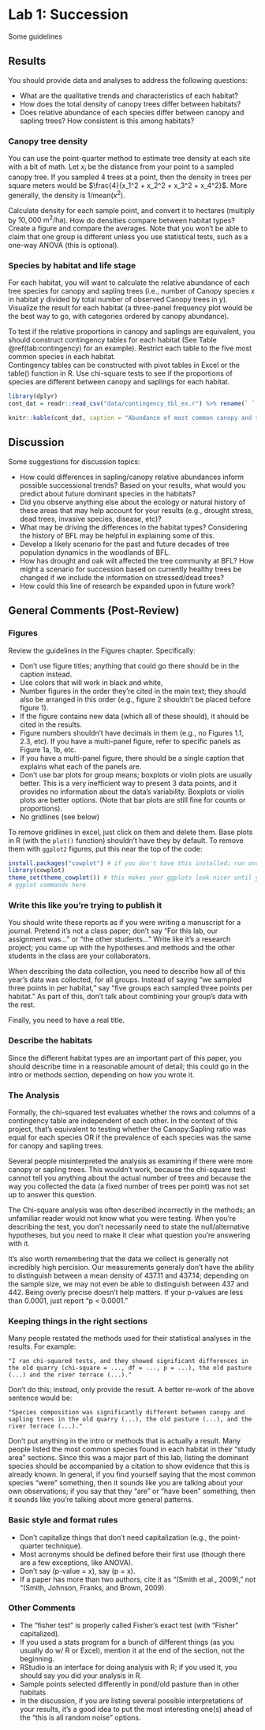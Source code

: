 # Lab 1: Succession {#lab1}

Some guidelines 

## Results

You should provide data and analyses to address the following questions:

 - What are the qualitative trends and characteristics of each habitat?
 - How does the total density of canopy trees differ between habitats?
 - Does relative abundance of each species differ between canopy and sapling trees?  How consistent is this among habitats?

### Canopy tree density

You can use the point-quarter method to estimate tree density at each site with a bit of math.  Let $x_i$ be the distance from your point to a sampled canopy tree. If you sampled 4 trees at a point, then the density in trees per square meters would be $\frac{4}{x_1^2 + x_2^2 + x_3^2 + x_4^2}$. More generally, the density is $1 / \text{mean}(x^2)$.  

Calculate density for each sample point, and convert it to hectares (multiply by $10,000 \text{ m}^2/\text{ha}$).  How do densities compare between habitat types?  Create a figure and compare the averages. Note that you won't be able to claim that one group is different unless you use statistical tests, such as a one-way ANOVA (this is optional).

### Species by habitat and life stage

For each habitat, you will want to calculate the relative abundance of each tree species for canopy and sapling trees (i.e., number of Canopy species *x* in habitat *y* divided by total number of observed Canopy trees in *y*). Visualize the result for each habitat (a three-panel frequency plot would be the best way to go, with categories ordered by canopy abundance). 

To test if the relative proportions in canopy and saplings are equivalent, you should construct contingency tables for each habitat (See Table \@ref(tab:contingency) for an example). 
Restrict each table to the five most common species in each habitat.  
Contingency tables can be constructed with pivot tables in Excel or the table() function in R.
Use chi-square tests to see if the proportions of species are different between canopy and saplings for each habitat.

```r
library(dplyr)
cont_dat = readr::read_csv("data/contingency_tbl_ex.r") %>% rename(` ` = "Tree_type")

knitr::kable(cont_dat, caption = "Abundance of most common canopy and sapling trees in the BFL old pasture habitat, Fall 2018.")
```


## Discussion

Some suggestions for discussion topics:

  - How could differences in sapling/canopy relative abundances inform possible successional trends? Based on your results, what would you predict about future dominant species in the habitats?
  - Did you observe anything else about the ecology or natural history of these areas that may help account for your results (e.g., drought stress, dead trees, invasive species, disease, etc)? 
  - What may be driving the differences in the habitat types? Considering the history of BFL may be helpful in explaining some of this.
  - Develop a likely scenario for the past and future decades of tree population dynamics in the woodlands of BFL.
  - How has drought and oak wilt affected the tree community at BFL? How might a scenario for succession based on currently healthy trees be changed if we include the information on stressed/dead trees?
  - How could this line of research be expanded upon in future work?  
  
## General Comments (Post-Review)

### Figures

Review the guidelines in the Figures chapter. Specifically: 

  - Don't use figure titles; anything that could go there should be in the caption instead.
  - Use colors that will work in black and white, 
  - Number figures in the order they're cited in the main text; they should also be arranged in this order (e.g., figure 2 shouldn't be placed before figure 1). 
  - If the figure contains new data (which all of these should), it should be cited in the results. 
  - Figure numbers shouldn't have decimals in them (e.g., no Figures 1.1, 2.3, etc).  If you have a multi-panel figure, refer to specific panels as Figure 1a, 1b, etc.
  - If you have a multi-panel figure, there should be a single caption that explains what each of the panels are.
  - Don't use bar plots for group means; boxplots or violin plots are usually better. This is a very inefficient way to present 3 data points, and it provides no information about the data's variability. Boxplots or violin plots are better options. (Note that bar plots are still fine for counts or proportions).
  - No gridlines (see below)
  
To remove gridlines in excel, just click on them and delete them.  Base plots in R (with the `plot()` function) shouldn't have they by default.  To remove them with `ggplot2` figures, put this near the top of the code:

```r
install.packages("cowplot") # if you don't have this installed; run once
library(cowplot)
theme_set(theme_cowplot()) # this makes your ggplots look nicer until you restart R
# ggplot commands here
```

### Write this like you're trying to publish it

You should write these reports as if you were writing a manuscript for a journal. Pretend it's not a class paper; don't say "For this lab, our assignment was..." or "the other students..." Write like it's a research project; you came up with the hypotheses and methods and the other students in the class are your collaborators.  

When describing the data collection, you need to describe how all of this year's data was collected, for all groups.  Instead of saying "we sampled three points in per habitat," say "five groups each sampled three points per habitat." As part of this, don't talk about combining your group's data with the rest.

Finally, you need to have a real title. 

### Describe the habitats 

Since the different habitat types are an important part of this paper, you should describe time in a reasonable amount of detail; this could go in the intro or methods section, depending on how you wrote it.  

### The Analysis

Formally, the chi-squared test evaluates whether the rows and columns of a contingency table are independent of each other.  In the context of this project, that's equivalent to testing whether the Canopy:Sapling ratio was equal for each species OR if the prevalence of each species was the same for canopy and sapling trees.  

Several people misinterpreted the analysis as examining if there were more canopy or sapling trees. 
This wouldn't work, because the chi-square test cannot tell you anything about the actual number of trees and because the way you collected the data (a fixed number of trees per point) was not set up to answer this question.

The Chi-square analysis was often described incorrectly in the methods; an unfamiliar reader would not know what you were testing. When you're describing the test, you don't necessarily need to state the null/alternative hypotheses, but you need to make it clear what question you're answering with it.

It's also worth remembering that the data we collect is generally not incredibly high percision. Our measurements generaly don't have the ability to distinguish between a mean density of 437.11 and 437.14; depending on the sample size, we may not even be able to distinguish between 437 and 442. Being overly precise doesn't help matters.  If your p-values are less than 0.0001, just report "p < 0.0001."


### Keeping things in the right sections

Many people restated the methods used for their statistical analyses in the results. For example: 

    "I ran chi-squared tests, and they showed significant differences in the old quarry (chi-square = ..., df = ..., p = ...), the old pasture (...) and the river terrace (...)." 

Don't do this; instead, only provide the result. A better re-work of the above sentence would be:

    "Species composition was significantly different between canopy and sapling trees in the old quarry (...), the old pasture (...), and the river terrace (...)."

Don't put anything in the intro or methods that is actually a result.  Many people listed the most common species found in each habitat in their "study area" sections. Since this was a major part of this lab, listing the dominant species should be accompanied by a citation to show evidence that this is already known. In general, if you find yourself saying that the most common species "were" something, then it sounds like you are talking about your own observations; if you say that they "are" or "have been" something, then it sounds like you're talking about more general patterns.  

### Basic style and format rules

  - Don't capitalize things that don't need capitalization (e.g., the point-quarter technique).
  - Most acronyms should be defined before their first use (though there are a few exceptions, like ANOVA).
  - Don't say (p-value = x), say (p = x).
  - If a paper has more than two authors, cite it as "(Smith et al., 2009)," not "(Smith, Johnson, Franks, and Brown, 2009).  

### Other Comments

  - The "fisher test" is properly called Fisher's exact test (with "Fisher" capitalized).
  - If you used a stats program for a bunch of different things (as you usually do w/ R or Excel), mention it at the end of the section, not the beginning.
  - RStudio is an interface for doing analysis with R; if you used it, you should say you did your analysis in R.
  - Sample points selected differently in pond/old pasture than in other habitats 
  - In the discussion, if you are listing several possible interpretations of your results, it's a good idea to put the most interesting one(s) ahead of the "this is all random noise" options.  
